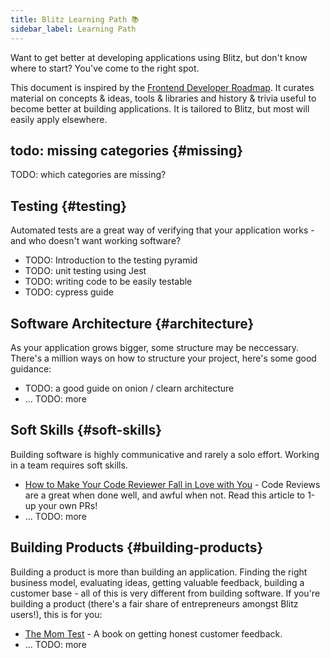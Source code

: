 ```yaml
---
title: Blitz Learning Path 📚
sidebar_label: Learning Path
---
```


Want to get better at developing applications using Blitz, but don't know
where to start? You've come to the right spot.

This document is inspired by the
[Frontend Developer Roadmap](https://roadmap.sh/frontend). It curates
material on concepts & ideas, tools & libraries and history & trivia
useful to become better at building applications. It is tailored to Blitz,
but most will easily apply elsewhere.

## todo: missing categories {#missing}

TODO: which categories are missing?

## Testing {#testing}

Automated tests are a great way of verifying that your application works -
and who doesn't want working software?

- TODO: Introduction to the testing pyramid
- TODO: unit testing using Jest
- TODO: writing code to be easily testable
- TODO: cypress guide

## Software Architecture {#architecture}

As your application grows bigger, some structure may be neccessary.
There's a million ways on how to structure your project, here's some good
guidance:

- TODO: a good guide on onion / clearn architecture
- ... TODO: more

## Soft Skills {#soft-skills}

Building software is highly communicative and rarely a solo effort.
Working in a team requires soft skills.

- [How to Make Your Code Reviewer Fall in Love with You](https://mtlynch.io/code-review-love/) -
  Code Reviews are a great when done well, and awful when not. Read this
  article to 1-up your own PRs!
- ... TODO: more

## Building Products {#building-products}

Building a product is more than building an application. Finding the right
business model, evaluating ideas, getting valuable feedback, building a
customer base - all of this is very different from building software. If
you're building a product (there's a fair share of entrepreneurs amongst
Blitz users!), this is for you:

- [The Mom Test](http://momtestbook.com) - A book on getting honest
  customer feedback.
- ... TODO: more

